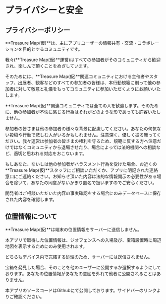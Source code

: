 # プライバシーと安全

## プライバシーポリシー

**Treasure Map(仮)**は、主にアプリユーザーの情報共有・交流・コラボレーションを目的とするコミュニティです。

我々(**Treasure Map(仮)**運営)はすべての参加者がそのコミュニティから歓迎され、楽しんで頂くことをめざしています。

そのためには、**Treasure Map(仮)**関連コミュニティにおける主催者やスタッフ、出展者、観客などのすべての参加者の皆様は、本行動規範に則って他の参加者に対して敬意と礼儀をもってコミュニティに参加いただくようにお願いいたします。

**Treasure Map(仮)**関連コミュニティでは全ての人を歓迎します。そのために、他の参加者が不快に感じる行為はそれがどのような形であっても許容いたしません。

参加者の皆さまは他の参加者の様々な背景に配慮してください。あなたの何気ない投稿や行動で悲しむ人がいるかもしれません。注意深く、優しく振る舞ってください。我々運営は参加者の皆さまの権利を守るため、規範に反する方へ注意だけではなくコミュニティから退場させたり、場合によっては法的機関への相談など、適切と思われる対応をおこないます。

もしあなた、ないしは他の参加者がハラスメント行為を受けた場合、お近くの**Treasure Map(仮)**スタッフにご相談いただくか、アプリに明記された連絡窓口にご連絡ください。お知らせ頂いた内容は法的な情報開示の必要性がある場合を除いて、あなたの同意がないかぎり匿名で扱いますのでご安心ください。

開発者はご相談いただいた内容の事実確認をする場合にのみデータベースに保存された内容を確認します。

## 位置情報について

**Treasure Map(仮)**は端末の位置情報をサーバーに送信しません。

本アプリで取得した位置情報は、ジオフェンスへの入場及び、宝箱設置時に周辺地図を表示するためにのみ使用されます。

どちらもデバイス内で完結する処理のため、サーバーには送信されません。

宝箱を発見した場合、そのことを他のユーザーに公開するか選択するようにしております。あなたの位置情報があなたの意図を外れて他者に公開されることはありません。

本アプリのソースコードはGithubにて公開しております。サイドバーのリンクよりご確認ください。